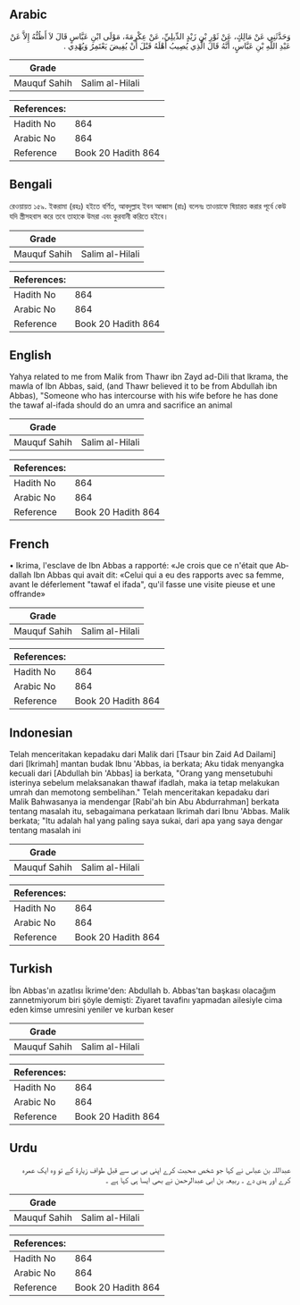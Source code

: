 ## Arabic


<div dir="rtl" lang="ar" style={{fontSize:'larger',backgroundColor:'#f8f9fa',padding:20}}>
وَحَدَّثَنِي عَنْ مَالِكٍ، عَنْ ثَوْرِ بْنِ زَيْدٍ الدِّيلِيِّ، عَنْ عِكْرِمَةَ، مَوْلَى ابْنِ عَبَّاسٍ قَالَ لاَ أَظُنُّهُ إِلاَّ عَنْ عَبْدِ اللَّهِ بْنِ عَبَّاسٍ، أَنَّهُ قَالَ الَّذِي يُصِيبُ أَهْلَهُ قَبْلَ أَنْ يُفِيضَ يَعْتَمِرُ وَيُهْدِي ‏.‏
</div>
<div style={{backgroundColor:'#f8f9fa',padding:20, marginBottom: 10}}><table> <thead> <tr> <th>Grade</th> <th></th> </tr> </thead> <tbody> <tr><td>Mauquf Sahih</td><td>Salim al-Hilali</td></tr></tbody></table><table> <thead> <tr> <th>References:</th> <th></th> </tr> </thead> <tbody><tr><td>Hadith No</td><td>864</td></tr><tr><td>Arabic No</td><td>864</td></tr><tr><td>Reference</td><td>Book 20 Hadith 864</td></tr></tbody></table></div>

## Bengali


<div dir="ltr" lang="bn" style={{fontSize:'larger',backgroundColor:'#f8f9fa',padding:20}}>
রেওয়ায়ত ১৫৯. ইকরামা (রহঃ) হইতে বর্ণিত, আবদুল্লাহ ইবন আব্বাস (রাঃ) বলেনঃ তাওয়াফে ষিয়ারত করার পূর্বে কেউ যদি স্ত্রীসহবাস করে তবে তাহাকে উমরা এবং কুরবানী করিতে হইবে।
</div>
<div style={{backgroundColor:'#f8f9fa',padding:20, marginBottom: 10}}><table> <thead> <tr> <th>Grade</th> <th></th> </tr> </thead> <tbody> <tr><td>Mauquf Sahih</td><td>Salim al-Hilali</td></tr></tbody></table><table> <thead> <tr> <th>References:</th> <th></th> </tr> </thead> <tbody><tr><td>Hadith No</td><td>864</td></tr><tr><td>Arabic No</td><td>864</td></tr><tr><td>Reference</td><td>Book 20 Hadith 864</td></tr></tbody></table></div>

## English


<div dir="ltr" lang="en" style={{fontSize:'larger',backgroundColor:'#f8f9fa',padding:20}}>
Yahya related to me from Malik from Thawr ibn Zayd ad-Dili that lkrama, the mawla of Ibn Abbas, said, (and Thawr believed it to be from Abdullah ibn Abbas), "Someone who has intercourse with his wife before he has done the tawaf al-ifada should do an umra and sacrifice an animal
</div>
<div style={{backgroundColor:'#f8f9fa',padding:20, marginBottom: 10}}><table> <thead> <tr> <th>Grade</th> <th></th> </tr> </thead> <tbody> <tr><td>Mauquf Sahih</td><td>Salim al-Hilali</td></tr></tbody></table><table> <thead> <tr> <th>References:</th> <th></th> </tr> </thead> <tbody><tr><td>Hadith No</td><td>864</td></tr><tr><td>Arabic No</td><td>864</td></tr><tr><td>Reference</td><td>Book 20 Hadith 864</td></tr></tbody></table></div>

## French


<div dir="ltr" lang="fr" style={{fontSize:'larger',backgroundColor:'#f8f9fa',padding:20}}>
• Ikrima, l'esclave de Ibn Abbas a rapporté: «Je crois que ce n'était que Abdallah Ibn Abbas qui avait dit: «Celui qui a eu des rapports avec sa femme, avant le déferlement "tawaf el ifada", qu'il fasse une visite pieuse et une offrande»
</div>
<div style={{backgroundColor:'#f8f9fa',padding:20, marginBottom: 10}}><table> <thead> <tr> <th>Grade</th> <th></th> </tr> </thead> <tbody> <tr><td>Mauquf Sahih</td><td>Salim al-Hilali</td></tr></tbody></table><table> <thead> <tr> <th>References:</th> <th></th> </tr> </thead> <tbody><tr><td>Hadith No</td><td>864</td></tr><tr><td>Arabic No</td><td>864</td></tr><tr><td>Reference</td><td>Book 20 Hadith 864</td></tr></tbody></table></div>

## Indonesian


<div dir="ltr" lang="id" style={{fontSize:'larger',backgroundColor:'#f8f9fa',padding:20}}>
Telah menceritakan kepadaku dari Malik dari [Tsaur bin Zaid Ad Dailami] dari [Ikrimah] mantan budak Ibnu 'Abbas, ia berkata; Aku tidak menyangka kecuali dari [Abdullah bin 'Abbas] ia berkata, "Orang yang mensetubuhi isterinya sebelum melaksanakan thawaf ifadlah, maka ia tetap melakukan umrah dan memotong sembelihan." Telah menceritakan kepadaku dari Malik Bahwasanya ia mendengar [Rabi'ah bin Abu Abdurrahman] berkata tentang masalah itu, sebagaimana perkataan Ikrimah dari Ibnu 'Abbas. Malik berkata; "Itu adalah hal yang paling saya sukai, dari apa yang saya dengar tentang masalah ini
</div>
<div style={{backgroundColor:'#f8f9fa',padding:20, marginBottom: 10}}><table> <thead> <tr> <th>Grade</th> <th></th> </tr> </thead> <tbody> <tr><td>Mauquf Sahih</td><td>Salim al-Hilali</td></tr></tbody></table><table> <thead> <tr> <th>References:</th> <th></th> </tr> </thead> <tbody><tr><td>Hadith No</td><td>864</td></tr><tr><td>Arabic No</td><td>864</td></tr><tr><td>Reference</td><td>Book 20 Hadith 864</td></tr></tbody></table></div>

## Turkish


<div dir="ltr" lang="tr" style={{fontSize:'larger',backgroundColor:'#f8f9fa',padding:20}}>
İbn Abbas'ın azatlısı İkrime'den: Abdullah b. Abbas'tan başkası olacağım zannetmiyorum biri şöyle demişti: Ziyaret tavafinı yapmadan ailesiyle cima eden kimse umresini yeniler ve kurban keser
</div>
<div style={{backgroundColor:'#f8f9fa',padding:20, marginBottom: 10}}><table> <thead> <tr> <th>Grade</th> <th></th> </tr> </thead> <tbody> <tr><td>Mauquf Sahih</td><td>Salim al-Hilali</td></tr></tbody></table><table> <thead> <tr> <th>References:</th> <th></th> </tr> </thead> <tbody><tr><td>Hadith No</td><td>864</td></tr><tr><td>Arabic No</td><td>864</td></tr><tr><td>Reference</td><td>Book 20 Hadith 864</td></tr></tbody></table></div>

## Urdu


<div dir="rtl" lang="ur" style={{fontSize:'larger',backgroundColor:'#f8f9fa',padding:20}}>
عبداللہ بن عباس نے کہا جو شخص صحبت کرے اپنی بی بی سے قبل طواف زیارة کے تو وہ ایک عمرہ کرے اور ہدی دے ۔ ربیعہ بن ابی عبدالرحمن نے بھی ایسا ہی کہا ہے ۔
</div>
<div style={{backgroundColor:'#f8f9fa',padding:20, marginBottom: 10}}><table> <thead> <tr> <th>Grade</th> <th></th> </tr> </thead> <tbody> <tr><td>Mauquf Sahih</td><td>Salim al-Hilali</td></tr></tbody></table><table> <thead> <tr> <th>References:</th> <th></th> </tr> </thead> <tbody><tr><td>Hadith No</td><td>864</td></tr><tr><td>Arabic No</td><td>864</td></tr><tr><td>Reference</td><td>Book 20 Hadith 864</td></tr></tbody></table></div>